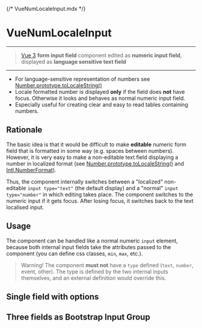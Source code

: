 {/* VueNumLocaleInput.mdx */}




<Meta of={VueNumLocaleInputStories} />

# VueNumLocaleInput

---

> [Vue 3](https://vuejs.org/) **form input field** component edited as **numeric input field**, displayed as **language sensitive text field**

---

* For language-sensitive representation of numbers see [Number.prototype.toLocaleString()](https://developer.mozilla.org/en-US/docs/Web/JavaScript/Reference/Global_Objects/Number/toLocaleString)
* Locale formatted number is displayed **only** if the field does **not** have focus. Otherwise it looks and behaves as normal numeric input field.
* Especially useful for creating clear and easy to read tables containing numbers.

## Rationale

The basic idea is that it would be difficult to make **editable** numeric form field that is formatted in some way (e.g. spaces between numbers). However, it is very easy to make a non-editable text field displaying a number in localized format (see [Number.prototype.toLocaleString()](https://developer.mozilla.org/en-US/docs/Web/JavaScript/Reference/Global_Objects/Number/toLocaleString) and [Intl.NumberFormat](https://developer.mozilla.org/en-US/docs/Web/JavaScript/Reference/Global_Objects/Intl/NumberFormat)).

Thus, the component internally switches between a "localized" non-editable `input type="text"` (the default display) and a "normal" `input  type="number"` in which editing takes place. The component switches to the numeric input if it gets focus. After losing focus, it switches back to the text localised input.

## Usage

The component can be handled like a normal numeric `input` element, because both internal input fields take the attributes passed to the component (you can define css classes, `min`, `max`, etc.).

> Warning! The component **must not** have a `type` defined (`text`, `number`, event, other). The type is defined by the two internal inputs themselves, and an external definition would override this.

## Single field with options

<Canvas of={VueNumLocaleInputStories.SingleFieldWithOptions} />

## Three fields as Bootstrap Input Group

<Canvas of={VueNumLocaleInputStories.ThreeFieldsBootstraped} />
